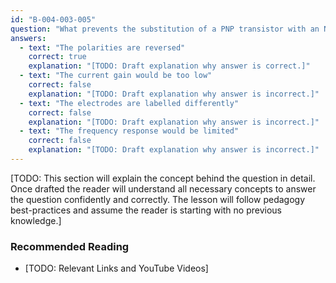 ```yaml
---
id: "B-004-003-005"
question: "What prevents the substitution of a PNP transistor with an NPN transistor?"
answers:
  - text: "The polarities are reversed"
    correct: true
    explanation: "[TODO: Draft explanation why answer is correct.]"
  - text: "The current gain would be too low"
    correct: false
    explanation: "[TODO: Draft explanation why answer is incorrect.]"
  - text: "The electrodes are labelled differently"
    correct: false
    explanation: "[TODO: Draft explanation why answer is incorrect.]"
  - text: "The frequency response would be limited"
    correct: false
    explanation: "[TODO: Draft explanation why answer is incorrect.]"
---
```


[TODO: This section will explain the concept behind the question in detail. Once drafted the reader will understand all necessary concepts to answer the question confidently and correctly. The lesson will follow pedagogy best-practices and assume the reader is starting with no previous knowledge.]

### Recommended Reading

- [TODO: Relevant Links and YouTube Videos]

